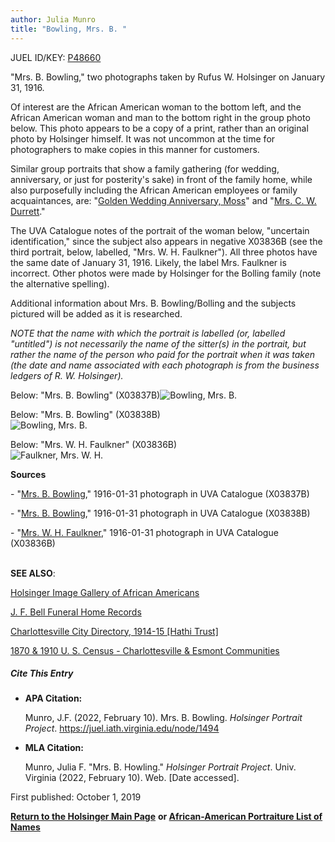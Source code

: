 ```yaml
---
author: Julia Munro
title: "Bowling, Mrs. B. "
---
```

JUEL ID/KEY: [P48660](http://juel.iath.virginia.edu/public_person?person=48660 "P48660")

"Mrs. B. Bowling," two photographs taken by Rufus W. Holsinger on January 31, 1916. 

Of interest are the African American woman to the bottom left, and the African American woman and man to the bottom right in the group photo below. This photo appears to be a copy of a print, rather than an original photo by Holsinger himself. It was not uncommon at the time for photographers to make copies in this manner for customers. 

Similar group portraits that show a family gathering (for wedding, anniversary, or just for posterity's sake) in front of the family home, while also purposefully including the African American employees or family acquaintances, are: "[Golden Wedding Anniversary, Moss](http://juel.iath.virginia.edu/node/1923 "Golden Wedding Anniversary, Moss")" and "[Mrs. C. W. Durrett](http://juel.iath.virginia.edu/node/1924 "Mrs. C. W. Durrett")."

The UVA Catalogue notes of the portrait of the woman below, "uncertain identification," since the subject also appears in negative X03836B (see the third portrait, below, labelled, "Mrs. W. H. Faulkner"). All three photos have the same date of January 31, 1916. Likely, the label Mrs. Faulkner is incorrect. Other photos were made by Holsinger for the Bolling family (note the alternative spelling).

Additional information about Mrs. B. Bowling/Bolling and the subjects pictured will be added as it is researched.

_NOTE that the name with which the portrait is labelled (or, labelled "untitled") is not necessarily the name of the sitter(s) in the portrait, but rather the name of the person who paid for the portrait when it was taken (the date and name associated with each photograph is from the business ledgers of R. W. Holsinger)._

Below: "Mrs. B. Bowling" (X03837B)![Bowling, Mrs. B.](https://iiif.lib.virginia.edu/iiif/uva-lib:1043881/full/778,561/0/default.jpg "Bowling, Mrs. B.") 

Below: "Mrs. B. Bowling" (X03838B)  
![Bowling, Mrs. B.](https://iiif.lib.virginia.edu/iiif/uva-lib:1043882/full/1000,1337/0/default.jpg "Bowling, Mrs. B.") 

Below: "Mrs. W. H. Faulkner" (X03836B)  
![Faulkner, Mrs. W. H.](https://iiif.lib.virginia.edu/iiif/uva-lib:1043880/full/1000,1337/0/default.jpg "Faulkner, Mrs. W. H.")

**Sources**

\- "[Mrs. B. Bowling](https://search.lib.virginia.edu/catalog/uva-lib:1043881#?c=0&m=0&s=0&cv=0&xywh=1505%2C3739%2C510%2C378 "Mrs. B. Bowling")," 1916-01-31 photograph in UVA Catalogue (X03837B)

\- "[Mrs. B. Bowling](https://search.lib.virginia.edu/catalog/uva-lib:1043882#?c=0&m=0&s=0&cv=0&xywh=-1843%2C-384%2C8587%2C6366 "Bowles, Sesla")," 1916-01-31 photograph in UVA Catalogue (X03838B)  
  
\- "[Mrs. W. H. Faulkner](https://search.lib.virginia.edu/catalog/uva-lib:1043880#?c=0&m=0&s=0&cv=0&xywh=-1611%2C-256%2C8568%2C6352 "Faulkner, Mrs. W. H.")," 1916-01-31 photograph in UVA Catalogue (X03836B)  
 

**SEE ALSO**:

[Holsinger Image Gallery of African Americans](http://rwholsingerphotos.org/images.php "Holsinger Image Gallery of African Americans")

[J. F. Bell Funeral Home Records](http://www2.vcdh.virginia.edu/afam/raceandplace/perl_scripts/funeral_search.html "J. F. Bell Funeral Home Database")

[Charlottesville City Directory, 1914-15 \[Hathi Trust\]](https://catalog.hathitrust.org/Record/101954103 "Charlottesville City Directory, 1914-15") 

[1870 & 1910 U. S. Census - Charlottesville & Esmont Communities](http://www2.vcdh.virginia.edu/afam/raceandplace/census/search_both.html "1870 & 1910 U. S. Census: Charlottesville and Esmont Communities")

##### **Cite This Entry**

*   **APA Citation:**
    
    Munro, J.F. (2022, February 10). Mrs. B. Bowling. _Holsinger Portrait Project_. https://juel.iath.virginia.edu/node/1494
    
*   **MLA Citation:**
    
    Munro, Julia F. "Mrs. B. Howling." _Holsinger Portrait Project_. Univ. Virginia (2022, February 10). Web. \[Date accessed\].
    

First published: October 1, 2019     

[**Return to the Holsinger Main Page**](http://juel.iath.virginia.edu/node/980) **or [African-American Portraiture List of Names](http://juel.iath.virginia.edu/node/996)**